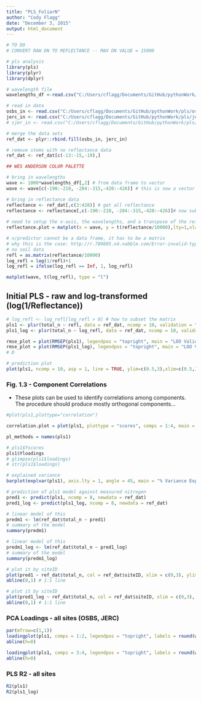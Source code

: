 ```yaml
---
title: "PLS_FoliarN"
author: "Cody Flagg"
date: "December 3, 2015"
output: html_document
---
```


```r
# TO DO
# CONVERT RAW DN TO REFLECTANCE -- MAX DN VALUE = 15000
```

```r
# pls analysis
library(pls)
library(plyr)
library(dplyr)

# wavelength file
wavelengths_df <-read.csv("C:/Users/cflagg/Documents/GitHub/pythonWork/pls/wavelengths_um.csv")

# read in data
osbs_in <- read.csv("C:/Users/cflagg/Documents/GitHub/pythonWork/pls/osbs_n_ref.csv")
jerc_in <- read.csv("C:/Users/cflagg/Documents/GitHub/pythonWork/pls/jerc_n_ref.csv")
# sjer_in <- read.csv("C:/Users/cflagg/Documents/GitHub/pythonWork/pls/sjer_n_ref.csv")

# merge the data sets
ref_dat <- plyr::rbind.fill(osbs_in, jerc_in)

# remove stems with no reflectance data
ref_dat <- ref_dat[c(-13:-15,-19),]

## WES ANDERSON COLOR PALETTE
```

```r
# bring in wavelengths
wave <- 1000*wavelengths_df[,2] # from data frame to vector
wave <- wave[c(-190:-210, -284:-315,-420:-426)] # this is now a vector

# bring in reflectance data
reflectance <- ref_dat[,c(3:428)] # get all reflectance
reflectance <- reflectance[,c(-190:-210, -284:-315,-420:-426)]# now subset out water
 
# need to setup the x-axis, the wavelengths, and a transpose of the reflectance matrix with t()
reflectance.plot = matplot(x = wave, y = t(reflectance/10000),lty=1,xlab="wavelengths(nm)",ylab="Reflectance",type="l", main = "Reflectance by Stem | Site (water absorption removed)", col = ref_dat$siteID)

# x/predictor cannot be a data frame, it has to be a matrix 
# why this is the case: http://r.789695.n4.nabble.com/Error-invalid-type-list-for-variable-when-using-lm-td3045462.html
# no soil data
refl = as.matrix(reflectance/10000)
log_refl = log(1/refl)+1
log_refl = ifelse(log_refl == Inf, 1, log_refl)

matplot(wave, t(log_refl), type = "l")
```


## Initial PLS - raw and log-transformed (log(1/Reflectance))
```r

# log_refl <- log_refl[log_refl > 0] # how to subset the matrix 
pls1 <- plsr(total_n ~ refl, data = ref_dat, ncomp = 10, validation = "LOO")
pls1_log <- plsr(total_n ~ log_refl, data = ref_dat, ncomp = 10, validation = "LOO")

rmse_plot = plot(RMSEP(pls1), legendpos = "topright", main = "LOO Validation Error")
rmse_plot = plot(RMSEP(pls1_log), legendpos = "topright", main = "LOO Validation Error [log(1/R)]")
# D
```

```r
# prediction plot
plot(pls1, ncomp = 10, asp = 1, line = TRUE, ylim=c(0.5,3),xlim=c(0.5,3), main = "Obs. vs. Pred. - Nitrogen - 10 Components", ylab = "Predicted N", xlab = "Measured N")
```

\pagebreak

### Fig. 1.3 - Component Correlations

* These plots can be used to identify correlations among components. The procedure should produce mostly orthogonal components...

```r
#plot(pls1,plottype="correlation")

correlation.plot = plot(pls1, plottype = "scores", comps = 1:4, main = "Component Correlation Plot")

pl_methods = names(pls1)

# pls1$Yscores
pls1$Yloadings
# glimpse(pls1$loadings)
# str(pls1$loadings)
```

```r
# explained variance
barplot(explvar(pls1), axis.lty = 1, angle = 45, main = "% Variance Explained by Component", las = 2)

# prediction of pls1 model against measured nitrogen
pred1 <- predict(pls1, ncomp = 8, newdata = ref_dat)
pred1_log <- predict(pls1_log, ncomp = 8, newdata = ref_dat)

# linear model of this
predm1 <- lm(ref_dat$total_n ~ pred1)
# summary of the model
summary(predm1)

# linear model of this
predm1_log <- lm(ref_dat$total_n ~ pred1_log)
# summary of the model
summary(predm1_log)

# plot it by siteID
plot(pred1 ~ ref_dat$total_n, col = ref_dat$siteID, xlim = c(0,3), ylim = c(0, 2.5))
abline(0,1) # 1:1 line

# plot it by siteID
plot(pred1_log ~ ref_dat$total_n, col = ref_dat$siteID, xlim = c(0,3), ylim = c(0, 2.5))
abline(0,1) # 1:1 line
```

### PCA Loadings - all sites (OSBS, JERC)

```r
par(mfrow=c(1,1))
loadingplot(pls1, comps = 1:2, legendpos = "topright", labels = round(wave), xlab = "Wavelength (nm)")
abline(h=0)

loadingplot(pls1, comps = 3:4, legendpos = "topright", labels = round(wave), xlab = "Wavelength (nm)")
abline(h=0)
```

### PLS R2 - all sites

```r
R2(pls1)
R2(pls1_log)
```

